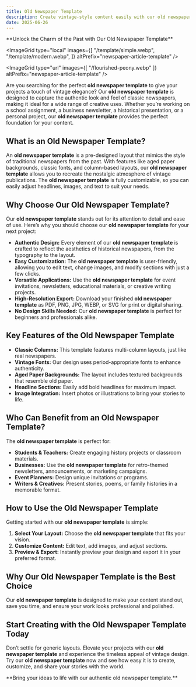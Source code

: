 ```yaml
---
title: Old Newspaper Template
description: Create vintage-style content easily with our old newspaper template.
date: 2025-06-26
---
```


<Callout type="success">
  **Unlock the Charm of the Past with Our Old Newspaper Template**
  <GradientButton
    title="Get Started for Free"
    href="https://newspaper-template.org/en"
    align="center"
  />
</Callout>

<ImageGrid 
type="local"
images={[
  "/template/simple.webp", 
  "/template/modern.webp",
]} 
altPrefix="newspaper-article-template"
/>

<ImageGrid 
type="url"
images={[
  "/flourished-peony.webp"
]} 
altPrefix="newspaper-article-template"
/>

Are you searching for the perfect **old newspaper template** to give your projects a touch of vintage elegance? Our **old newspaper template** is designed to capture the authentic look and feel of classic newspapers, making it ideal for a wide range of creative uses. Whether you’re working on a school assignment, a business newsletter, a historical presentation, or a personal project, our **old newspaper template** provides the perfect foundation for your content.

## What is an Old Newspaper Template?

An **old newspaper template** is a pre-designed layout that mimics the style of traditional newspapers from the past. With features like aged paper backgrounds, classic fonts, and column-based layouts, our **old newspaper template** allows you to recreate the nostalgic atmosphere of vintage publications. The **old newspaper template** is fully customizable, so you can easily adjust headlines, images, and text to suit your needs.

## Why Choose Our Old Newspaper Template?

Our **old newspaper template** stands out for its attention to detail and ease of use. Here’s why you should choose our **old newspaper template** for your next project:

- **Authentic Design:** Every element of our **old newspaper template** is crafted to reflect the aesthetics of historical newspapers, from the typography to the layout.
- **Easy Customization:** The **old newspaper template** is user-friendly, allowing you to edit text, change images, and modify sections with just a few clicks.
- **Versatile Applications:** Use the **old newspaper template** for event invitations, newsletters, educational materials, or creative writing projects.
- **High-Resolution Export:** Download your finished **old newspaper template** as PDF, PNG, JPG, WEBP, or SVG for print or digital sharing.
- **No Design Skills Needed:** Our **old newspaper template** is perfect for beginners and professionals alike.

## Key Features of the Old Newspaper Template

- **Classic Columns:** This template features multi-column layouts, just like real newspapers.
- **Vintage Fonts:** Our design uses period-appropriate fonts to enhance authenticity.
- **Aged Paper Backgrounds:** The layout includes textured backgrounds that resemble old paper.
- **Headline Sections:** Easily add bold headlines for maximum impact.
- **Image Integration:** Insert photos or illustrations to bring your stories to life.

## Who Can Benefit from an Old Newspaper Template?

The **old newspaper template** is perfect for:

- **Students & Teachers:** Create engaging history projects or classroom materials.
- **Businesses:** Use the **old newspaper template** for retro-themed newsletters, announcements, or marketing campaigns.
- **Event Planners:** Design unique invitations or programs.
- **Writers & Creatives:** Present stories, poems, or family histories in a memorable format.

## How to Use the Old Newspaper Template

Getting started with our **old newspaper template** is simple:

1. **Select Your Layout:** Choose the **old newspaper template** that fits your vision.
2. **Customize Content:** Edit text, add images, and adjust sections.
3. **Preview & Export:** Instantly preview your design and export it in your preferred format.

## Why Our Old Newspaper Template is the Best Choice

Our **old newspaper template** is designed to make your content stand out, save you time, and ensure your work looks professional and polished.

## Start Creating with the Old Newspaper Template Today

Don’t settle for generic layouts. Elevate your projects with our **old newspaper template** and experience the timeless appeal of vintage design. Try our **old newspaper template** now and see how easy it is to create, customize, and share your stories with the world.

<Callout type="success">
  **Bring your ideas to life with our authentic old newspaper template.**
  <GradientButton
    title="Get Started for Free"
    href="https://newspaper-template.org/en"
    align="center"
  />
</Callout>


